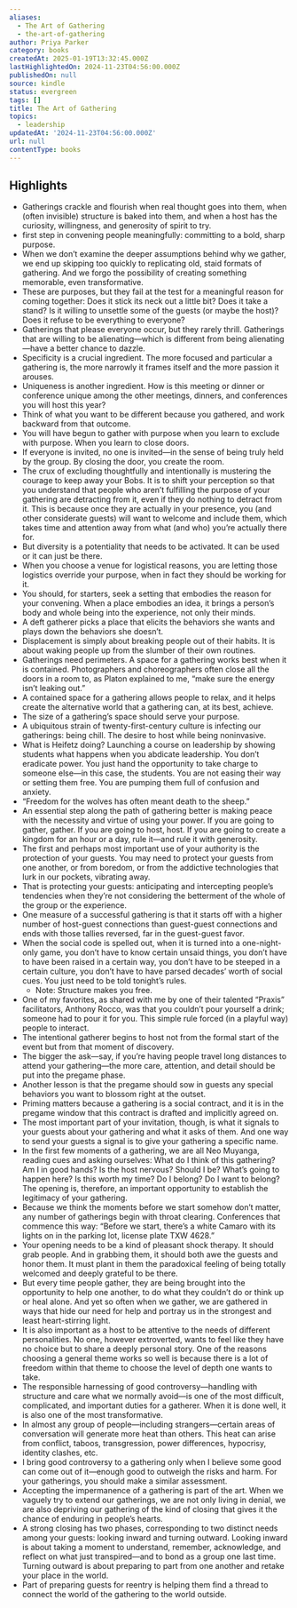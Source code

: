 ```yaml
---
aliases:
  - The Art of Gathering
  - the-art-of-gathering
author: Priya Parker
category: books
createdAt: 2025-01-19T13:32:45.000Z
lastHighlightedOn: 2024-11-23T04:56:00.000Z
publishedOn: null
source: kindle
status: evergreen
tags: []
title: The Art of Gathering
topics:
  - leadership
updatedAt: '2024-11-23T04:56:00.000Z'
url: null
contentType: books
---
```

## Highlights

- Gatherings crackle and flourish when real thought goes into them, when (often invisible) structure is baked into them, and when a host has the curiosity, willingness, and generosity of spirit to try.
- first step in convening people meaningfully: committing to a bold, sharp purpose.
- When we don’t examine the deeper assumptions behind why we gather, we end up skipping too quickly to replicating old, staid formats of gathering. And we forgo the possibility of creating something memorable, even transformative.
- These are purposes, but they fail at the test for a meaningful reason for coming together: Does it stick its neck out a little bit? Does it take a stand? Is it willing to unsettle some of the guests (or maybe the host)? Does it refuse to be everything to everyone?
- Gatherings that please everyone occur, but they rarely thrill. Gatherings that are willing to be alienating—which is different from being alienating—have a better chance to dazzle.
- Specificity is a crucial ingredient. The more focused and particular a gathering is, the more narrowly it frames itself and the more passion it arouses.
- Uniqueness is another ingredient. How is this meeting or dinner or conference unique among the other meetings, dinners, and conferences you will host this year?
- Think of what you want to be different because you gathered, and work backward from that outcome.
- You will have begun to gather with purpose when you learn to exclude with purpose. When you learn to close doors.
- If everyone is invited, no one is invited—in the sense of being truly held by the group. By closing the door, you create the room.
- The crux of excluding thoughtfully and intentionally is mustering the courage to keep away your Bobs. It is to shift your perception so that you understand that people who aren’t fulfilling the purpose of your gathering are detracting from it, even if they do nothing to detract from it. This is because once they are actually in your presence, you (and other considerate guests) will want to welcome and include them, which takes time and attention away from what (and who) you’re actually there for.
- But diversity is a potentiality that needs to be activated. It can be used or it can just be there.
- When you choose a venue for logistical reasons, you are letting those logistics override your purpose, when in fact they should be working for it.
- You should, for starters, seek a setting that embodies the reason for your convening. When a place embodies an idea, it brings a person’s body and whole being into the experience, not only their minds.
- A deft gatherer picks a place that elicits the behaviors she wants and plays down the behaviors she doesn’t.
- Displacement is simply about breaking people out of their habits. It is about waking people up from the slumber of their own routines.
- Gatherings need perimeters. A space for a gathering works best when it is contained. Photographers and choreographers often close all the doors in a room to, as Platon explained to me, “make sure the energy isn’t leaking out.”
- A contained space for a gathering allows people to relax, and it helps create the alternative world that a gathering can, at its best, achieve.
- The size of a gathering’s space should serve your purpose.
- A ubiquitous strain of twenty-first-century culture is infecting our gatherings: being chill. The desire to host while being noninvasive.
- What is Heifetz doing? Launching a course on leadership by showing students what happens when you abdicate leadership. You don’t eradicate power. You just hand the opportunity to take charge to someone else—in this case, the students. You are not easing their way or setting them free. You are pumping them full of confusion and anxiety.
- “Freedom for the wolves has often meant death to the sheep.”
- An essential step along the path of gathering better is making peace with the necessity and virtue of using your power. If you are going to gather, gather. If you are going to host, host. If you are going to create a kingdom for an hour or a day, rule it—and rule it with generosity.
- The first and perhaps most important use of your authority is the protection of your guests. You may need to protect your guests from one another, or from boredom, or from the addictive technologies that lurk in our pockets, vibrating away.
- That is protecting your guests: anticipating and intercepting people’s tendencies when they’re not considering the betterment of the whole of the group or the experience.
- One measure of a successful gathering is that it starts off with a higher number of host-guest connections than guest-guest connections and ends with those tallies reversed, far in the guest-guest favor.
- When the social code is spelled out, when it is turned into a one-night-only game, you don’t have to know certain unsaid things, you don’t have to have been raised in a certain way, you don’t have to be steeped in a certain culture, you don’t have to have parsed decades’ worth of social cues. You just need to be told tonight’s rules.
  - Note: Structure makes you free.
- One of my favorites, as shared with me by one of their talented “Praxis” facilitators, Anthony Rocco, was that you couldn’t pour yourself a drink; someone had to pour it for you. This simple rule forced (in a playful way) people to interact.
- The intentional gatherer begins to host not from the formal start of the event but from that moment of discovery.
- The bigger the ask—say, if you’re having people travel long distances to attend your gathering—the more care, attention, and detail should be put into the pregame phase.
- Another lesson is that the pregame should sow in guests any special behaviors you want to blossom right at the outset.
- Priming matters because a gathering is a social contract, and it is in the pregame window that this contract is drafted and implicitly agreed on.
- The most important part of your invitation, though, is what it signals to your guests about your gathering and what it asks of them. And one way to send your guests a signal is to give your gathering a specific name.
- In the first few moments of a gathering, we are all Neo Muyanga, reading cues and asking ourselves: What do I think of this gathering? Am I in good hands? Is the host nervous? Should I be? What’s going to happen here? Is this worth my time? Do I belong? Do I want to belong? The opening is, therefore, an important opportunity to establish the legitimacy of your gathering.
- Because we think the moments before we start somehow don’t matter, any number of gatherings begin with throat clearing. Conferences that commence this way: “Before we start, there’s a white Camaro with its lights on in the parking lot, license plate TXW 4628.”
- Your opening needs to be a kind of pleasant shock therapy. It should grab people. And in grabbing them, it should both awe the guests and honor them. It must plant in them the paradoxical feeling of being totally welcomed and deeply grateful to be there.
- But every time people gather, they are being brought into the opportunity to help one another, to do what they couldn’t do or think up or heal alone. And yet so often when we gather, we are gathered in ways that hide our need for help and portray us in the strongest and least heart-stirring light.
- It is also important as a host to be attentive to the needs of different personalities. No one, however extroverted, wants to feel like they have no choice but to share a deeply personal story. One of the reasons choosing a general theme works so well is because there is a lot of freedom within that theme to choose the level of depth one wants to take.
- The responsible harnessing of good controversy—handling with structure and care what we normally avoid—is one of the most difficult, complicated, and important duties for a gatherer. When it is done well, it is also one of the most transformative.
- In almost any group of people—including strangers—certain areas of conversation will generate more heat than others. This heat can arise from conflict, taboos, transgression, power differences, hypocrisy, identity clashes, etc.
- I bring good controversy to a gathering only when I believe some good can come out of it—enough good to outweigh the risks and harm. For your gatherings, you should make a similar assessment.
- Accepting the impermanence of a gathering is part of the art. When we vaguely try to extend our gatherings, we are not only living in denial, we are also depriving our gathering of the kind of closing that gives it the chance of enduring in people’s hearts.
- A strong closing has two phases, corresponding to two distinct needs among your guests: looking inward and turning outward. Looking inward is about taking a moment to understand, remember, acknowledge, and reflect on what just transpired—and to bond as a group one last time. Turning outward is about preparing to part from one another and retake your place in the world.
- Part of preparing guests for reentry is helping them find a thread to connect the world of the gathering to the world outside.
